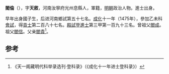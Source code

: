 '''閻倫'''（{{bd|1437年||？}}），字'''天敘'''，河南汝寧府光州息縣人，軍籍，[[明朝|明朝]]政治人物。進士出身。

早年出身國子生，后进河南鄉試第五十七名。[[成化|成化]]十一年（1475年），參加乙未科[[會試|會試]]，得[[貢士|貢士]]第二百八十七名。[[殿試|殿試]]登[[進士|進士]]第三甲第一百九十三名。曾祖父[[閻成|閻成]]。祖父[[閻信|閻信]]。父亲[[閻貴|閻貴]]<ref>《天一阁藏明代科举录选刊·登科录》（《成化十一年进士登科录》）</ref>。

==参考==
{{reflist}}
{{明朝人物小作品}}
{{成化十一年乙未科殿試金榜}}